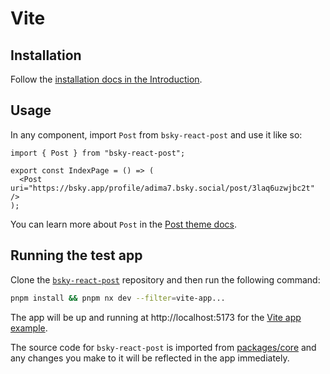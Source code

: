 # Vite

## Installation

Follow the [installation docs in the Introduction](/#installation).

## Usage

In any component, import `Post` from `bsky-react-post` and use it like so:

```tsx
import { Post } from "bsky-react-post";

export const IndexPage = () => (
  <Post uri="https://bsky.app/profile/adima7.bsky.social/post/3laq6uzwjbc2t" />
);
```

You can learn more about `Post` in the [Post theme docs](/bluesky-theme).

## Running the test app

Clone the [`bsky-react-post`](https://github.com/rhinobase/react-bluesky) repository and then run the following command:

```bash
pnpm install && pnpm nx dev --filter=vite-app...
```

The app will be up and running at http://localhost:5173 for the [Vite app example](https://github.com/rhinobase/react-bluesky/tree/main/apps/vite-app).

The source code for `bsky-react-post` is imported from [packages/core](https://github.com/rhinobase/react-bluesky/tree/main/packages/core) and any changes you make to it will be reflected in the app immediately.
